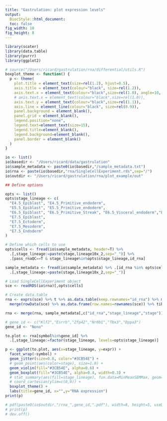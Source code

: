 ```yaml
---
title: "Gastrulation: plot expression levels"
output: 
  BiocStyle::html_document:
  toc: false
fig_width: 10
fig_height: 8
---
```

  
```r
library(scater)
library(data.table)
library(purrr)
library(ggplot2)
```

```r
# source("/Users/ricard/gastrulation/rna/differential/utils.R")
boxplot_theme <- function() {
  p <- theme(
    plot.title = element_text(size=rel(1.2), hjust=0.5),
    axis.title = element_text(colour="black", size=rel(1.2)),
    axis.text.x = element_text(colour="black",size=rel(1.0), angle=10, hjust=1),
    # axis.text.x = element_text(colour="black",size=rel(1.0)),
    axis.text.y = element_text(colour="black",size=rel(1.1)),
    axis.line = element_line(colour="black", size=rel(0.9)),
    panel.background = element_blank(),
    panel.grid = element_blank(),
    legend.position="none",
    legend.text=element_text(size=15),
    legend.title=element_blank(),
    legend.background=element_blank(),
    panel.border = element_blank()
  )
}
```

```r
io <- list()
io$basedir <- "/Users/ricard/data/gastrulation"
io$sample_metadata <- paste0(io$basedir,"/sample_metadata.txt")
io$rna <- paste(io$basedir,"rna/SingleCellExperiment.rds",sep="/")
io$outdir <- "/Users/ricard/gastrulation/rna/plot_example/out"

## Define options

opts <- list()
opts$stage_lineage <- c(
  "E4.5_Epiblast", "E4.5_Primitive_endoderm",
  "E5.5_Epiblast", "E5.5_Primitive_endoderm",
  "E6.5_Epiblast", "E6.5_Primitive_Streak", "E6.5_Visceral_endoderm","E6.5_Nascent_mesoderm",
  "E7.5_Epiblast",
  "E7.5_Ectoderm",
  "E7.5_Mesoderm",
  "E7.5_Endoderm"
)

# Define which cells to use
opts$cells <- fread(io$sample_metadata, header=T) %>% 
  .[,stage_lineage:=paste(stage,lineage10x_2,sep="_")] %>% 
  .[pass_rnaQC==T & stage_lineage%in%opts$stage_lineage,id_rna] 
```

<!-- Load sample metadata -->
```r
sample_metadata <- fread(io$sample_metadata) %>% .[id_rna %in% opts$cells] %>% 
  .[,stage_lineage:=paste(stage,lineage10x_2,sep="_")]
```

<!-- Load expression data -->
```r
# Load SingleCellExperiment object
sce <- readRDS(io$rna)[,opts$cells]

# Create data.table
rna <- exprs(sce) %>% t %>% as.data.table(keep.rownames="id_rna") %>% melt(id.vars="id_rna", value.name="expr", variable.name="id") %>%
  merge(rowData(sce) %>% as.data.frame(row.names=rownames(sce)) %>% tibble::rownames_to_column("ens_id") %>% .[,c("symbol","ens_id")] %>% as.data.table %>% setnames("ens_id","id"))
```

<!-- Merge data and metadata -->
```r
rna <- merge(rna, sample_metadata[,c("id_rna","stage_lineage","stage")], by="id_rna")
```

<!-- Boxplots of mean differences from manual hits -->
```r
# gene_id <- c("Klf2","Esrrb","Zfp42","Nr0b1","Tbx3","Dppa3")
gene_id <- "Nono"

to.plot <- rna[symbol%in%gene_id] %>% 
  .[,stage_lineage:=factor(stage_lineage, levels=opts$stage_lineage)]

p <- ggplot(to.plot, aes(x=stage_lineage, y=expr)) +
  facet_wrap(~symbol) +
  geom_jitter(size=0.8, color="#3CB54E") +
  # geom_point(aes(color=stage), size=1.0) +
  geom_violin(fill="#3CB54E", alpha=0.6) +
  geom_boxplot(fill="#3CB54E", alpha=0.4, width=0.3) +
  # stat_summary(aes(fill=stage_lineage), fun.data=MinMeanSEMMax, geom="boxplot") + 
  # coord_cartesian(ylim=c(0,9)) +
  boxplot_theme() +
  labs(title=gene_id, x="",y="RNA expression")
print(p)

# pdf(paste0(io$outdir,"/rna_",gene_id,".pdf"), width=8, height=5, useDingbats = F)
# print(p)
# dev.off()
```
  